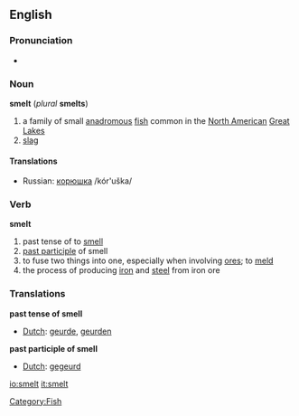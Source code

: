 ==English==
=== Pronunciation ===
*{{IPA|/'smεlt/}}

=== Noun ===
'''smelt''' (''plural'' '''smelts''')
#a family of small [[anadromous]] [[fish]] common in the [[North America]]n [[Great Lakes]]
#[[slag]]
====Translations====
*Russian: [[корюшка]] /kór'uška/ {{f}}

=== Verb ===
'''smelt'''
#past tense of to [[smell]]
#[[past participle]] of smell
#to fuse two things into one, especially when involving [[ore]]s; to [[meld]]
#the process of producing [[iron]] and [[steel]] from iron ore

=== Translations ===
'''past tense of smell'''
{{top}}
*[[Dutch]]: [[geurde]], [[geurden]]
{{mid}}
{{bottom}}

'''past participle of smell'''
{{top}}
*[[Dutch]]: [[gegeurd]]
{{mid}}
{{bottom}}

[[Category:Fish]]
[[io:smelt]]
[[it:smelt]]
